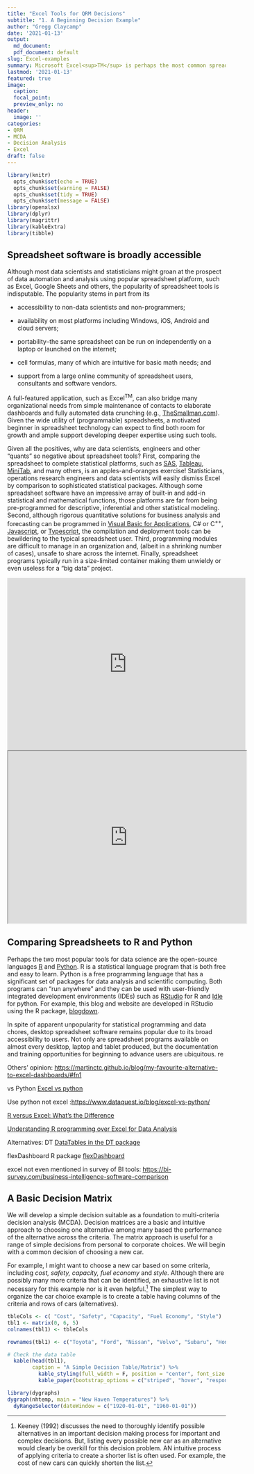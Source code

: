 ```yaml
---
title: "Excel Tools for QRM Decisions"
subtitle: "1. A Beginning Decision Example"
author: "Gregg Claycamp"
date: '2021-01-13'
output:
  md_document:
  pdf_document: default
slug: Excel-examples
summary: Microsoft Excel<sup>TM</sup> is perhaps the most common spreadsheet software on business desktops. Often it is the main tool for small businesses and a prototyping and team- or division-based tool for larger business. Spreadsheet software offers an easy way to control and automate repetitive processes from data collection to knowledge managemenr. Finally, Excel macros are a convenient framework for teaching basic methods in decision analyis.  
lastmod: '2021-01-13'
featured: true
image:
  caption: 
  focal_point: 
  preview_only: no
header:
  image: ''
categories:
- QRM
- MCDA
- Decision Analysis
- Excel
draft: false
---
```


```r
library(knitr)
  opts_chunk$set(echo = TRUE)
  opts_chunk$set(warning = FALSE)
  opts_chunk$set(tidy = TRUE)
  opts_chunk$set(message = FALSE)
library(openxlsx)
library(dplyr)
library(magrittr)
library(kableExtra)
library(tibble)
```

## Spreadsheet software is broadly accessible

Although most data scientists and statisticians might groan at the prospect of data automation and analysis using popular spreadsheet platform, such as Excel, Google Sheets and others, the popularity of spreadsheet tools is indisputable. The popularity stems in part from its

-   accessibility to non-data scientists and non-programmers;

-   availability on most platforms including Windows, iOS, Android and cloud servers;

-   portability--the same spreadsheet can be run on independently on a laptop or launched on the internet;

-   cell formulas, many of which are intuitive for basic math needs; and

-   support from a large online community of spreadsheet users, consultants and software vendors.

A full-featured application, such as Excel^TM^, can also bridge many organizational needs from simple maintenance of contacts to elaborate dashboards and fully automated data crunching (e.g., [TheSmallman.com](https://www.thesmallman.com/)). Given the wide utility of (programmable) spreadsheets, a motivated beginner in spreadsheet technology can expect to find both room for growth and ample support developing deeper expertise using such tools.

Given all the positives, why are data scientists, engineers and other "quants" so negative about spreadsheet tools? First, comparing the spreadsheet to complete statistical platforms, such as [SAS](https://www.sas.com "Statistical software - SAS"), [Tableau](https://www.tableau.com/), [MiniTab](www.minitab.com), and many others, is an apples-and-oranges exercise! Statisticians, operations research engineers and data scientists will easily dismiss Excel by comparison to sophisticated statistical packages. Although some spreadsheet software have an impressive array of built-in and add-in statistical and mathematical functions, those platforms are far from being pre-programmed for descriptive, inferential and other statistical modeling. Second, although rigorous quantitative solutions for business analysis and forecasting can be programmed in [Visual Basic for Applications](https://docs.microsoft.com/en-us/office/vba/library-reference/concepts/getting-started-with-vba-in-office), C\# or C^++^, [Javascript](javascript.com), or [Typescript](https://www.typescriptlang.org/), the compilation and deployment tools can be bewildering to the typical spreadsheet user. Third, programming modules are difficult to manage in an organization and, (albeit in a shrinking number of cases), unsafe to share across the internet. Finally, spreadsheet programs typically run in a size-limited container making them unwieldy or even useless for a "big data" project.

<iframe width="549" height="396" frameborder="0" scrolling="no" src="https://1drv.ms/x/s!AqpWBvfRUWuxhJ89IhzxRDFtFLjpGw?e=HAS2If">

</iframe>

<iframe width="549" height="396" frameboarder="0" scrolling="no" src="https://docs.google.com/spreadsheets/d/1Hpt8RfL7hNuVXEtH_yA2CJyXzw1jCfTJ2HGO9mRq6Dc/edit?usp=sharing">

</iframe>

## Comparing Spreadsheets to R and Python {style="blue"}

Perhaps the two most popular tools for data science are the open-source languages [R](https://www.r-project.org/about.html) and [Python](https://www.python.org/). R is a statistical language program that is both free and easy to learn. Python is a free programming language that has a significant set of packages for data analysis and scientific computing. Both programs can "run anywhere" and they can be used with user-friendly integrated development environments (IDEs) such as [RStudio](rstudio.com) for R and [Idle](https://docs.python.org/3/library/idle.html) for python. For example, this blog and website are developed in RStudio using the R package, [blogdown](https://bookdown.org/yihui/blogdown/).

In spite of apparent unpopularity for statistical programming and data chores, desktop spreadsheet software remains popular due to its broad accessibility to users. Not only are spreadsheet programs available on almost every desktop, laptop and tablet produced, but the documentation and training opportunities for beginning to advance users are ubiquitous. re

Others' opinion: <https://martinctc.github.io/blog/my-favourite-alternative-to-excel-dashboards/#fn1>

vs Python [Excel vs python](https://www.nobledesktop.com/learn/python/python-vs-excel)

Use python not excel :<https://www.dataquest.io/blog/excel-vs-python/>

[R versus Excel: What's the Difference](https://www.northeastern.edu/graduate/blog/r-vs-excel/)

[Understanding R programming over Excel for Data Analysis](https://www.gapintelligence.com/blog/understanding-r-programming-over-excel-for-data-analysis/)

Alternatives: DT [DataTables in the DT package](https://rstudio.github.io/DT/)

flexDashboard R package [flexDashboard](https://rmarkdown.rstudio.com/flexdashboard/)

excel not even mentioned in survey of BI tools: <https://bi-survey.com/business-intelligence-software-comparison>

## A Basic Decision Matrix

We will develop a simple decision suitable as a foundation to multi-criteria decision analysis (MCDA). Decision matrices are a basic and intuitive approach to choosing one alternative among many based the performance of the alternative across the criteria. The matrix approach is useful for a range of simple decisions from personal to corporate choices. We will begin with a common decision of choosing a new car.

For example, I might want to choose a new car based on some criteria, including *cost, safety, capacity, fuel economy* and *style*. Although there are possibly many more criteria that can be identified, an exhaustive list is not necessary for this example nor is it even helpful.[^1] The simplest way to organize the car choice example is to create a table having columns of the criteria and rows of cars (alternatives).

[^1]: Keeney (1992) discusses the need to thoroughly identify possible alternatives in an important decision making process for important and complex decisions. But, listing every possible new car as an alternative would clearly be overkill for this decision problem. AN intuitive process of applying criteria to create a shorter list is often used. For example, the cost of new cars can quickly shorten the list.

```r

tbleCols <- c( "Cost", "Safety", "Capacity", "Fuel Economy", "Style")
tbl1 <- matrix(0, 6, 5)
colnames(tbl1) <- tbleCols

rownames(tbl1) <- c("Toyota", "Ford", "Nissan", "Volvo", "Subaru", "Honda")

# Check the data table
  kable(head(tbl1),  
        caption = "A Simple Decision Table/Matrix") %>%
          kable_styling(full_width = F, position = "center", font_size = 16 ) %>%
          kable_paper(bootstrap_options = c("striped", "hover", "responsive"),  full_width = F , position = "center")
```

```r
library(dygraphs)
dygraph(nhtemp, main = "New Haven Temperatures") %>% 
  dyRangeSelector(dateWindow = c("1920-01-01", "1960-01-01"))
```

<!--chapter:end:2021-Excel-Examples-1.Rmd-->

